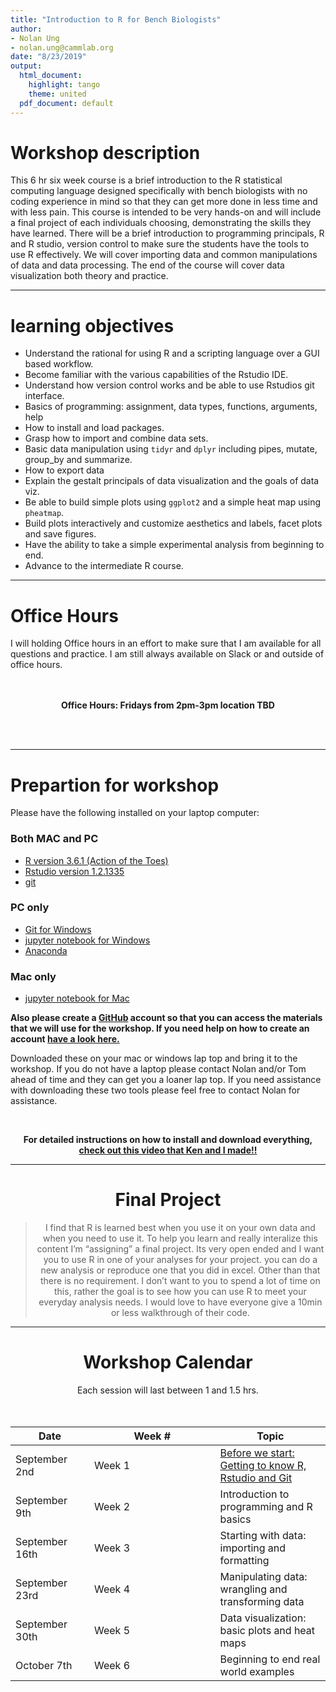 ```yaml
---
title: "Introduction to R for Bench Biologists"
author:
- Nolan Ung
- nolan.ung@cammlab.org
date: "8/23/2019"
output:
  html_document:
    highlight: tango
    theme: united
  pdf_document: default
---
```


# Workshop description 
 This 6 hr six week course is a brief introduction to the R statistical computing language designed specifically with bench biologists with no coding experience in mind so that they can get more done in less time and with less pain. This course is intended to be very hands-on and will include a final project of each individuals choosing, demonstrating the skills they have learned. There will be a brief introduction to programming principals, R and R studio, version control to make sure the students have the tools to use R effectively. We will cover importing data and common manipulations of data and data processing. The end of the course will cover data visualization both theory and practice. 

---

# learning objectives

- Understand the rational for using R and a scripting language over a GUI based workflow. 
- Become familiar with the various capabilities of the Rstudio IDE. 
- Understand how version control works and be able to use Rstudios git interface. 
- Basics of programming: assignment, data types, functions, arguments, help 
- How to install and load packages.
- Grasp how to import and combine data sets. 
- Basic data manipulation using `tidyr` and `dplyr` including pipes, mutate, group_by and summarize. 
- How to export data
- Explain the gestalt principals of data visualization and the goals of  data viz. 
- Be able to build simple plots using `ggplot2` and a simple heat map using `pheatmap`. 
- Build plots interactively and customize aesthetics and labels, facet plots and save figures. 
- Have the ability to take a simple experimental analysis from beginning to end. 
- Advance to the intermediate R course. 

---

# Office Hours 

I will holding Office hours in an effort to make sure that I am available for all questions and practice. I am still always available on Slack or and outside of office hours. 

<br>
<br>
<center> **Office Hours:  Fridays from 2pm-3pm location TBD**  </center>
 <br>
 <br>
 
 ---
 
# Prepartion for workshop

Please have the following installed on your laptop computer:  

### Both MAC and PC
* [R version 3.6.1 (Action of the Toes)](https://cran.r-project.org/) 
* [Rstudio version 1.2.1335](https://www.rstudio.com/products/rstudio/download/#download)
* [git](https://git-scm.com/downloads)

### PC only 
* [Git for Windows](https://gitforwindows.org/)
* [jupyter notebook for Windows](https://docs.anaconda.com/anaconda/navigator/tutorials/r-lang/)
* [Anaconda](https://www.anaconda.com/distribution/)

### Mac only
* [jupyter notebook for Mac](http://www.storybench.org/install-r-jupyter-notebook/) 
<br>
  
**Also please create a [GitHub](https://github.com/) account so that you can access the materials that we will use for the workshop. If you need help on how to create an account [have a look here.](https://www.wikihow.com/Create-an-Account-on-GitHub)**

 Downloaded these on your mac or windows lap top and bring it to the workshop. If you do not have a laptop please contact Nolan and/or Tom ahead of time and they can get you a loaner lap top. If you need assistance with downloading these two tools please feel free to contact Nolan for assistance. 

<br>

<center> **For detailed instructions on how to install and download everything, [check out this video that Ken and I made!!](https://vimeo.com/354742268/21ac06807b)** <center>


---

# Final Project

> I find that R is learned best when you use it on your own data and when you need to use it. To help you learn and really interalize this content I'm "assigning" a final project. Its very open ended and I want you to use R in one of your analyses for your project. you can do a new analysis or reproduce one that you did in excel. Other than that there is no requirement. I don't want to you to spend a lot of time on this, rather the goal is to see how you can use R to meet your everyday analysis needs. I would love to have everyone give a 10min or less walkthrough of their code. 

---

# Workshop Calendar  
Each session will last between 1 and 1.5 hrs. 
<br/>  
<br/>  


Date | Week # | Topic |  
-----|--------|-------| 
September 2nd | Week 1| [Before we start: Getting to know R, Rstudio and Git](00-before_we_start_IRBS.html)| 
September 9th| Week 2| Introduction to programming and R basics| 
September 16th | Week 3| Starting with data: importing and formatting|
September 23rd | Week 4| Manipulating data: wrangling and transforming data |
September 30th | Week 5| Data visualization: basic plots and heat maps|
October 7th | Week 6| Beginning to end real world examples|
  








 
 
 